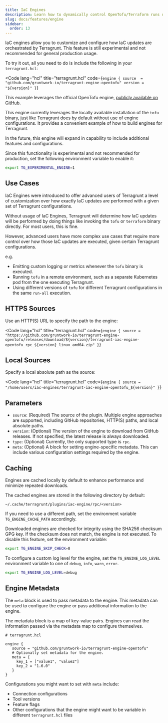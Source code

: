 ```yaml
---
title: IaC Engines
description: Learn how to dynamically control OpenTofu/Terraform runs using IaC engines.
slug: docs/features/engine
sidebar:
  order: 13
---
```



IaC engines allow you to customize and configure how IaC updates are orchestrated by Terragrunt. This feature is still experimental and not recommended for general production usage.

To try it out, all you need to do is include the following in your `terragrunt.hcl`:

<Code
  lang="hcl"
  title="terragrunt.hcl"
  code={`
engine {
    source  = "github.com/gruntwork-io/terragrunt-engine-opentofu"
    version = "${version}"
}
`}
>
</Code>

This example leverages the official OpenTofu engine, [publicly available on GitHub](https://github.com/gruntwork-io/terragrunt-engine-opentofu).

This engine currently leverages the locally available installation of the `tofu` binary, just like Terragrunt does by default without use of engine configurations. It provides a convenient example of how to build engines for Terragrunt.

In the future, this engine will expand in capability to include additional features and configurations.

Since this functionality is experimental and not recommended for production, set the following environment variable to enable it:

```sh
export TG_EXPERIMENTAL_ENGINE=1
```

## Use Cases

IaC Engines were introduced to offer advanced users of Terragrunt a level of customization over how exactly IaC updates are performed with a given set of Terragrunt configurations.

Without usage of IaC Engines, Terragrunt will determine how IaC updates will be performed by doing things like invoking the `tofu` or `terraform` binary directly. For most users, this is fine.

However, advanced users have more complex use cases that require more control over how those IaC updates are executed, given certain Terragrunt configurations.

e.g.

* Emitting custom logging or metrics whenever the `tofu` binary is executed.
* Running `tofu` in a remote environment, such as a separate Kubernetes pod from the one executing Terragrunt.
* Using different versions of `tofu` for different Terragrunt configurations in the same `run-all` execution.

## HTTPS Sources

Use an HTTP(S) URL to specify the path to the engine:

<Code
  lang="hcl"
  title="terragrunt.hcl"
  code={`
engine {
    source = "https://github.com/gruntwork-io/terragrunt-engine-opentofu/releases/download/${version}/terragrunt-iac-engine-opentofu_rpc_${version}_linux_amd64.zip"
}
`}
>
</Code>

## Local Sources

Specify a local absolute path as the source:

<Code
  lang="hcl"
  title="terragrunt.hcl"
  code={`
engine {
    source = "/home/users/iac-engines/terragrunt-iac-engine-opentofu_${version}"
}
`}
>
</Code>

## Parameters

* `source`: (Required) The source of the plugin. Multiple engine approaches are supported, including GitHub repositories, HTTP(S) paths, and local absolute paths.
* `version`: (Optional) The version of the engine to download from GitHub releases. If not specified, the latest release is always downloaded.
* `type`: (Optional) Currently, the only supported type is `rpc`.
* `meta`: (Optional) A block for setting engine-specific metadata. This can include various configuration settings required by the engine.

## Caching

Engines are cached locally by default to enhance performance and minimize repeated downloads.

The cached engines are stored in the following directory by default:

`~/.cache/terragrunt/plugins/iac-engine/rpc/<version>`

If you need to use a different path, set the environment variable `TG_ENGINE_CACHE_PATH` accordingly.

Downloaded engines are checked for integrity using the SHA256 checksum GPG key.
If the checksum does not match, the engine is not executed.
To disable this feature, set the environment variable:

```sh
export TG_ENGINE_SKIP_CHECK=0 
```

To configure a custom log level for the engine, set the `TG_ENGINE_LOG_LEVEL` environment variable to one of `debug`, `info`, `warn`, `error`.

```sh
export TG_ENGINE_LOG_LEVEL=debug
```

## Engine Metadata

The `meta` block is used to pass metadata to the engine. This metadata can be used to configure the engine or pass additional information to the engine.

The metadata block is a map of key-value pairs. Engines can read the information passed via the metadata map to configure themselves.

```hcl
# terragrunt.hcl

engine {
   source = "github.com/gruntwork-io/terragrunt-engine-opentofu"
   # Optionally set metadata for the engine.
   meta = { 
     key_1 = ["value1", "value2"]
     key_2 = "1.6.0"
   }
}
```

Configurations you might want to set with `meta` include:

* Connection configurations
* Tool versions
* Feature flags
* Other configurations that the engine might want to be variable in different `terragrunt.hcl` files
